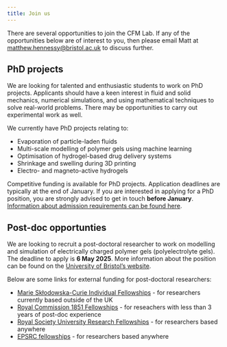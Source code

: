 ```yaml
---
title: Join us
---
```


There are several opportunities to join the CFM Lab.  If any of the
opportunities below are of interest to you, then please email Matt at
 [matthew.hennessy@bristol.ac.uk](mailto:matthew.hennessy@bristol.ac.uk)
 to discuss further.

## PhD projects

We are looking for talented and enthusiastic students to work on PhD projects.
Applicants should have a keen interest in fluid and solid mechanics, numerical
simulations, and using mathematical techniques to solve real-world problems.
There may be opportunities to carry out experimental work as well.

We currently have PhD projects relating to:

* Evaporation of particle-laden fluids
* Multi-scale modelling of polymer gels using machine learning
* Optimisation of hydrogel-based drug delivery systems
* Shrinkage and swelling during 3D printing
* Electro- and magneto-active hydrogels


Competitive funding is available for PhD projects. Application deadlines are typically at the end of January.  If you are interested in applying for a PhD position, you are strongly advised to get in touch **before January**.
[Information about admission requirements can be found here](https://www.bristol.ac.uk/study/postgraduate/research/engineering-mathematics).  


## Post-doc opportunties

<!-- The CFM Lab does not currently have funding for post-doctoral researchers.  Please check again as vacancies will be posted here. -->

We are looking to recruit a post-doctoral researcher to work on modelling and simulation of electrically charged polymer gels (polyelectrolyte gels).  The deadline to apply is
**6 May 2025**.  More information about the position can be
found on the [University of Bristol's website](https://www.bristol.ac.uk/jobs/find/details/?jobId=374862&jobTitle=Research%20Associate%2FSenior%20Research%20Associate%20in%20Multi-scale%20Modelling%20of%20Polymer%20Gels).

Below are some links for external funding for post-doctoral researchers:

* [Marie Skłodowska-Curie Individual Fellowships](https://ec.europa.eu/research/mariecurieactions/actions/postdoctoral-fellowships) - for researchers currently based outside of the UK
* [Royal Commission 1851 Fellowships](https://royalcommission1851.org/fellowships/research-fellowships) - for reseachers with less than 3 years of post-doc experience
* [Royal Society University Research Fellowships](https://royalsociety.org/grants-schemes-awards/grants/university-research/) - for researchers based anywhere
* [EPSRC fellowships](https://www.ukri.org/councils/epsrc/career-and-skills-development/fellowships/) - for researchers based anywhere